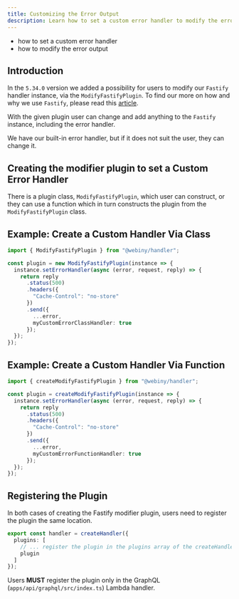 ```yaml
---
title: Customizing the Error Output
description: Learn how to set a custom error handler to modify the error output
---
```



<Alert type="success" title="What you'll learn">

- how to set a custom error handler
- how to modify the error output

</Alert>

## Introduction

In the `5.34.0` version we added a possibility for users to modify our `Fastify` handler instance, via the `ModifyFastifyPlugin`. To find our more on how and why we use `Fastify`, please read this [article](/docs/core-development-concepts/basics/routes-and-events).

With the given plugin user can change and add anything to the `Fastify` instance, including the error handler.

We have our built-in error handler, but if it does not suit the user, they can change it.

## Creating the modifier plugin to set a Custom Error Handler

There is a plugin class, `ModifyFastifyPlugin`, which user can construct, or they can use a function which in turn constructs the plugin from the `ModifyFastifyPlugin` class.

## Example: Create a Custom Handler Via Class

```typescript
import { ModifyFastifyPlugin } from "@webiny/handler";

const plugin = new ModifyFastifyPlugin(instance => {
  instance.setErrorHandler(async (error, request, reply) => {
    return reply
      .status(500)
      .headers({
        "Cache-Control": "no-store"
      })
      .send({
        ...error,
        myCustomErrorClassHandler: true
      });
  });
});
```

## Example: Create a Custom Handler Via Function

```typescript
import { createModifyFastifyPlugin } from "@webiny/handler";

const plugin = createModifyFastifyPlugin(instance => {
  instance.setErrorHandler(async (error, request, reply) => {
    return reply
      .status(500)
      .headers({
        "Cache-Control": "no-store"
      })
      .send({
        ...error,
        myCustomErrorFunctionHandler: true
      });
  });
});
```

## Registering the Plugin

In both cases of creating the Fastify modifier plugin, users need to register the plugin the same location.

```typescript
export const handler = createHandler({
  plugins: [
    // ... register the plugin in the plugins array of the createHandler
    plugin
  ]
});
```

<Alert type="warning">

Users **MUST** register the plugin only in the GraphQL (`apps/api/graphql/src/index.ts`) Lambda handler.

</Alert>
